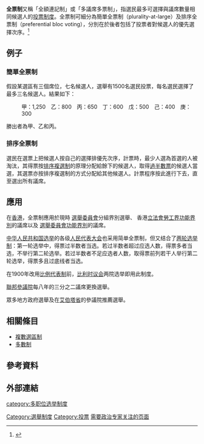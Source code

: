 {{Multiple issues|

{{expert|subject=政治|time=2012-11-23T08:58:54+00:00}}
{{Original research|time=2020-12-13T05:32:20+00:00}}
}}
{{選舉制度|多數}}

'''全票制'''又稱「全額連記制」或「多議席多票制」，指選民最多可選擇與議席數量相同候選人的[[投票制度|投票制度]]。全票制可細分為簡單全票制（plurality-at-large）及排序全票制（preferential bloc voting），分別在於後者包括了投票者對候選人的優先選擇次序。<ref>{{cite web|url=http://www.electoral-reform.org.uk/?PageID=479|title=Block Vote|publisher=[[Electoral_Reform_Society|Electoral Reform Society]], UK|access-date=March 27, 2013|url-status=live|archive-url=https://web.archive.org/web/20130507091537/http://www.electoral-reform.org.uk/?PageID=479|archive-date=May 7, 2013}}</ref>

==例子==
===簡單全票制===
假設某選區有三個席位，七名候選人，選舉有1500名選民投票，每名選民選擇了最多三名候選人。結果如下：
: 甲：1,250　乙：800　丙：650　丁：600　戊：500　己：400　庚：300

勝出者為甲、乙和丙。

===排序全票制===
選民在選票上把候選人按自己的選擇排優先次序，計票時，最少人選為首選的人被淘汰，其得票按[[排序複選制|排序複選制]]的原理分配給餘下的候選人，取得[[過半數規則|過半數票]]的候選人當選，其選票亦按排序複選制的方式分配給其他候選人。計票程序按此進行下去，直至選出所有議席。 

==應用==

在[[香港|香港]]，全票制應用於現時
[[選舉委員會_(香港)|選舉委員會]]分組界別選舉、
香港[[香港立法會|立法會]][[勞工界功能界別|勞工界功能界別]]的議席以及
[[選舉委員會功能界別|選舉委員會功能界別]]的議席。

[[中华人民共和国选举|中华人民共和国选举]]的各级[[人民代表大会|人民代表大会]]也采用简单全票制，但又结合了[[两轮选举制|两轮选举制]]：第一轮选举中，得票过半数者当选。若过半数者超过应选人数，得票多者当选，不举行第二轮选举。若过半数者不足应选者人数，取得票前列若干人举行第二轮选举，得票多且过底线者当选。

在1900年改用[[比例代表制|比例代表制]]前，[[比利时议会|比利时议会]]两院选举即用此制度。

{{巴西}}[[聯邦參議院_(巴西)|聯邦參議院]]每八年的三分之二議席更換選舉。

{{加拿大}}眾多地方政府選舉及在[[艾伯塔省|艾伯塔省]]的參議院推薦選舉。

==相關條目==

*[[複數選區制|複數選區制]]
*[[多數制|多數制]]
== 參考資料 ==
{{reflist}}

==外部連結==

{{投票制度}}
{{Voting rights in the United States|state=collapsed}}

[[Category:選舉制度|Category:選舉制度]]
[[category:多职位选举制度|category:多职位选举制度]]
[[Category:投票|Category:投票]]
[[Category:需要政治专家关注的页面|需要政治专家关注的页面]]